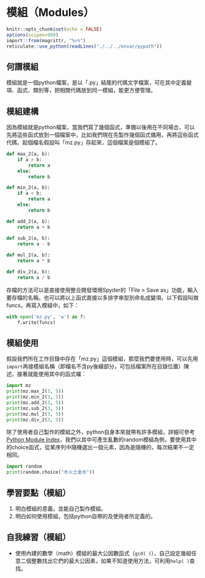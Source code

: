 # 模組（Modules）

```r
knitr::opts_chunk$set(echo = FALSE)
options(scipen=999)
import::from(magrittr, "%>%")
reticulate::use_python(readLines("./../../envar/pypath"))
```


## 何謂模組

模組就是一個python檔案，是以「.py」結尾的代碼文字檔案，可在其中定義變項、函式、類別等，把相關代碼放到同一模組，能更方便管理。


## 模組建構

因為模組就是python檔案，當我們寫了幾個函式，準備以後用在不同場合，可以先將這些函式放到一個檔案中，比如我們現在先製作幾個函式備用，再將這些函式代碼，起個檔名假設叫「mz.py」存起來，這個檔案是個模組了。
```python
def max_2(a, b):
    if a > b:
        return a
    else:
        return b

def min_2(a, b):
    if a < b:
        return a
    else:
        return b

def add_2(a, b):
    return a + b
    
def sub_2(a, b):
    return a - b

def mul_2(a, b):
    return a * b

def div_2(a, b):
    return a / b
```


存檔的方法可以是直接使用整合開發環境Spyder的「File > Save as」功能，輸入要存檔的名稱。也可以將以上函式直接以多排字串型別命名成變項，以下假設叫做funcs，再寫入模組中，如下：
```python
with open('mz.py', 'w') as f:
    f.write(funcs)
```


## 模組使用

假設我們所在工作目錄中存在「mz.py」這個模組，那麼我們要使用時，可以先用`import`再接模組名稱（即檔名不含py後綴部分，可包括檔案所在目錄位置）陳述，接著就能使用其中的函式囉：
```python
import mz
print(mz.max_2(3, 5))
print(mz.min_2(3, 5))
print(mz.add_2(3, 5))
print(mz.sub_2(3, 5))
print(mz.mul_2(3, 5))
print(mz.div_2(3, 5))
```

除了使用者自己製作的模組之外，python自身本來就帶有許多模組，詳細可參考[Python Module Index](https://docs.python.org/3/py-modindex.html)，我們以其中可產生亂數的random模組為例，要使用其中的choice函式，從某序列中隨機選出一個元素，因為是隨機的，每次結果不一定相同。
```python
import random
print(random.choice("木火土金水"))
```


## 學習要點（模組）


1. 明白模組的意義，並能自己製作模組。
1. 明白如何使用模組，包括python自帶的及使用者所定義的。


## 自我練習（模組）

+ 使用內建的數學（math）模組的最大公因數函式（`gcd( )`），自己設定幾組任意二個整數找出它們的最大公因素，如果不知道使用方法，可利用`help( )`查找。



